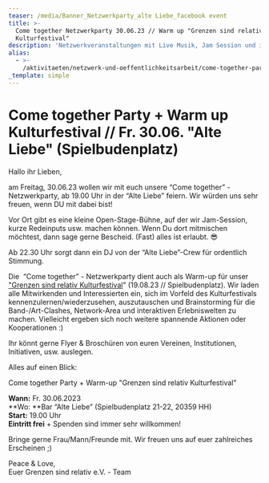```yaml
---
teaser: /media/Banner_Netzwerkparty_alte Liebe_facebook event
title: >-
  Come together Netzwerkparty 30.06.23 // Warm up "Grenzen sind relativ
  Kulturfestival" 
description: 'Netzwerkveranstaltungen mit Live Musik, Jam Session und interaktiven Aktionen'
alias:
  - >-
    /aktivitaeten/netzwerk-und-oeffentlichkeitsarbeit/come-together-partys-grenzen-sind-relativ-e.v.friends
_template: simple
---
```


# **Come together Party  + Warm up Kulturfestival // Fr. 30.06. "Alte Liebe" (Spielbudenplatz)**

Hallo ihr Lieben,

am Freitag, 30.06.23 wollen wir mit euch unsere “Come together” - Netzwerkparty, ab 19.00 Uhr in der “Alte Liebe” feiern. Wir würden uns sehr freuen, wenn DU mit dabei bist! 

Vor Ort gibt es eine kleine Open-Stage-Bühne, auf der wir Jam-Session, kurze Redeinputs usw. machen können. Wenn Du dort mitmischen möchtest, dann sage gerne Bescheid. (Fast) alles ist erlaubt. 😎 

Ab 22.30 Uhr sorgt dann ein DJ von der “Alte Liebe”-Crew für ordentlich Stimmung.

Die  “Come together” - Netzwerkparty dient auch als Warm-up für unser ["Grenzen sind relativ Kulturfestival](https://www.grenzensindrelativ.de/grenzen-sind-relativ-kulturfestival-2023)" (19.08.23 // Spielbudenplatz). Wir laden alle Mitwirkenden und Interessierten ein, sich im Vorfeld des Kulturfestivals kennenzulernen/wiederzusehen, auszutauschen und Brainstorming für die Band-/Art-Clashes, Network-Area und interaktiven Erlebniswelten zu machen. Vielleicht ergeben sich noch weitere spannende Aktionen oder Kooperationen :) 

Ihr könnt gerne Flyer & Broschüren von euren Vereinen, Institutionen, Initiativen, usw. auslegen.

Alles auf einen Blick: 

Come together Party + Warm-up "Grenzen sind relativ Kulturfestival"

**Wann:** Fr. 30.06.2023\
**Wo: **Bar “Alte Liebe” (Spielbudenplatz 21-22, 20359 HH)\
**Start:** 19.00 Uhr\
**Eintritt frei** + Spenden sind immer sehr willkommen!

Bringe gerne Frau/Mann/Freunde mit. Wir freuen uns auf euer zahlreiches Erscheinen ;) 

Peace & Love,\
Euer Grenzen sind relativ e.V. - Team
